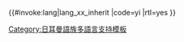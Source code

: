 <includeonly>{{#invoke:lang|lang_xx_inherit
|code=yi
|rtl=yes
}}</includeonly><noinclude>
{{Documentation|Template:Lang-x/doc}}
[[Category:日耳曼語族多語言支持模板]]
</noinclude>